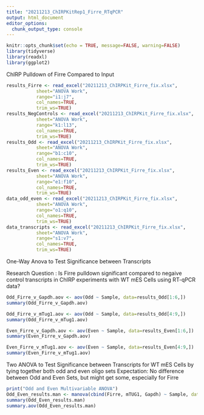 ```yaml
---
title: "20211213_ChIRPKitRep1_Firre_RTqPCR"
output: html_document
editor_options: 
  chunk_output_type: console
---
```



```r
knitr::opts_chunk$set(echo = TRUE, message=FALSE, warning=FALSE)
library(tidyverse)
library(readxl)
library(ggplot2)
```

ChIRP Pulldown of Firre Compared to Input

```r
results_Firre <- read_excel("20211213_ChIRPKit_Firre_fix.xlsx",
           sheet="ANOVA Work",
           range="i1:j7",
           col_names=TRUE,
           trim_ws=TRUE)
results_NegControls <- read_excel("20211213_ChIRPKit_Firre_fix.xlsx",
           sheet="ANOVA Work",
           range="k1:l13",
           col_names=TRUE,
           trim_ws=TRUE)
results_Odd <- read_excel("20211213_ChIRPKit_Firre_fix.xlsx",
           sheet="ANOVA Work",
           range="b1:c10",
           col_names=TRUE,
           trim_ws=TRUE)
results_Even <- read_excel("20211213_ChIRPKit_Firre_fix.xlsx",
           sheet="ANOVA Work",
           range="e1:f10",
           col_names=TRUE,
           trim_ws=TRUE)
data_odd_even <- read_excel("20211213_ChIRPKit_Firre_fix.xlsx",
           sheet="ANOVA Work",
           range="o1:q10",
           col_names=TRUE,
           trim_ws=TRUE)
data_transcripts <- read_excel("20211213_ChIRPKit_Firre_fix.xlsx",
           sheet="ANOVA Work",
           range="s1:v7",
           col_names=TRUE,
           trim_ws=TRUE)
```
One-Way Anova to Test Significance between Transcripts

Research Question : Is Firre pulldown significant compared to negaive control transcripts in ChIRP experiments with WT mES Cells using RT-qPCR data? 

```r
Odd_Firre_v_Gapdh.aov <- aov(Odd ~ Sample, data=results_Odd[1:6,])
summary(Odd_Firre_v_Gapdh.aov)

Odd_Firre_v_mTug1.aov <- aov(Odd ~ Sample, data=results_Odd[4:9,])
summary(Odd_Firre_v_mTug1.aov)

Even_Firre_v_Gapdh.aov <- aov(Even ~ Sample, data=results_Even[1:6,])
summary(Even_Firre_v_Gapdh.aov)

Even_Firre_v_mTug1.aov <- aov(Even ~ Sample, data=results_Even[4:9,])
summary(Even_Firre_v_mTug1.aov)
```

Two ANOVA to Test Significance between Transcripts for WT mES Cells by tying together both odd and even oligo sets
Expectation: No difference between Odd and Even Sets, but might get some, especially for Firre

```r
print("Odd and Even Multivariable ANOVA")
Odd_Even_results.man <- manova(cbind(Firre, mTUG1, Gapdh) ~ Sample, data = data_transcripts)
summary(Odd_Even_results.man)
summary.aov(Odd_Even_results.man)
```


